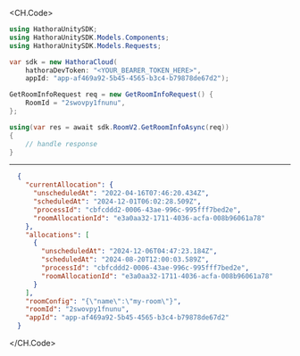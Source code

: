 
<CH.Code>
```csharp GetRoomInfo.cs
using HathoraUnitySDK;
using HathoraUnitySDK.Models.Components;
using HathoraUnitySDK.Models.Requests;

var sdk = new HathoraCloud(
    hathoraDevToken: "<YOUR_BEARER_TOKEN_HERE>",
    appId: "app-af469a92-5b45-4565-b3c4-b79878de67d2");

GetRoomInfoRequest req = new GetRoomInfoRequest() {
    RoomId = "2swovpy1fnunu",
};

using(var res = await sdk.RoomV2.GetRoomInfoAsync(req))
{
    // handle response
}
```
---

```json Example Response
  {
    "currentAllocation": {
      "unscheduledAt": "2022-04-16T07:46:20.434Z",
      "scheduledAt": "2024-12-01T06:02:28.509Z",
      "processId": "cbfcddd2-0006-43ae-996c-995fff7bed2e",
      "roomAllocationId": "e3a0aa32-1711-4036-acfa-008b96061a78"
    },
    "allocations": [
      {
        "unscheduledAt": "2024-12-06T04:47:23.184Z",
        "scheduledAt": "2024-08-20T12:00:03.589Z",
        "processId": "cbfcddd2-0006-43ae-996c-995fff7bed2e",
        "roomAllocationId": "e3a0aa32-1711-4036-acfa-008b96061a78"
      }
    ],
    "roomConfig": "{\"name\":\"my-room\"}",
    "roomId": "2swovpy1fnunu",
    "appId": "app-af469a92-5b45-4565-b3c4-b79878de67d2"
  }
```
</CH.Code>

